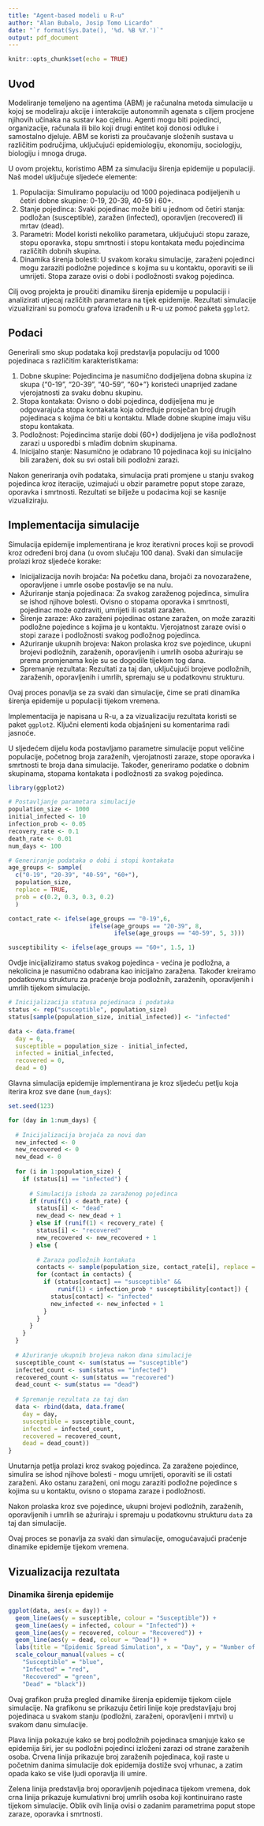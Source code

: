```yaml
---
title: "Agent-based modeli u R-u"
author: "Alan Bubalo, Josip Tomo Licardo"
date: "`r format(Sys.Date(), '%d. %B %Y.')`"
output: pdf_document
---
```


```r
knitr::opts_chunk$set(echo = TRUE)
```

## Uvod

Modeliranje temeljeno na agentima (ABM) je računalna metoda simulacije u kojoj se modeliraju akcije i interakcije autonomnih agenata s ciljem procjene njihovih učinaka na sustav kao cjelinu. Agenti mogu biti pojedinci, organizacije, računala ili bilo koji drugi entitet koji donosi odluke i samostalno djeluje. ABM se koristi za proučavanje složenih sustava u različitim područjima, uključujući epidemiologiju, ekonomiju, sociologiju, biologiju i mnoga druga.

U ovom projektu, koristimo ABM za simulaciju širenja epidemije u populaciji. Naš model uključuje sljedeće elemente:

1. Populacija: Simuliramo populaciju od 1000 pojedinaca podijeljenih u četiri dobne skupine: 0-19, 20-39, 40-59 i 60+.
2. Stanje pojedinca: Svaki pojedinac može biti u jednom od četiri stanja: podložan (susceptible), zaražen (infected), oporavljen (recovered) ili mrtav (dead).
3. Parametri: Model koristi nekoliko parametara, uključujući stopu zaraze, stopu oporavka, stopu smrtnosti i stopu kontakata među pojedincima različitih dobnih skupina.
4. Dinamika širenja bolesti: U svakom koraku simulacije, zaraženi pojedinci mogu zaraziti podložne pojedince s kojima su u kontaktu, oporaviti se ili umrijeti. Stopa zaraze ovisi o dobi i podložnosti svakog pojedinca.

Cilj ovog projekta je proučiti dinamiku širenja epidemije u populaciji i analizirati utjecaj različitih parametara na tijek epidemije. Rezultati simulacije vizualizirani su pomoću grafova izrađenih u R-u uz pomoć paketa `ggplot2`.

## Podaci

Generirali smo skup podataka koji predstavlja populaciju od 1000 pojedinaca s različitim karakteristikama:

1. Dobne skupine: Pojedincima je nasumično dodijeljena dobna skupina iz skupa {"0-19", "20-39", "40-59", "60+"} koristeći unaprijed zadane vjerojatnosti za svaku dobnu skupinu.
2. Stopa kontakata: Ovisno o dobi pojedinca, dodijeljena mu je odgovarajuća stopa kontakata koja određuje prosječan broj drugih pojedinaca s kojima će biti u kontaktu. Mlađe dobne skupine imaju višu stopu kontakata.
3. Podložnost: Pojedincima starije dobi (60+) dodijeljena je viša podložnost zarazi u usporedbi s mlađim dobnim skupinama.
4. Inicijalno stanje: Nasumično je odabrano 10 pojedinaca koji su inicijalno bili zaraženi, dok su svi ostali bili podložni zarazi.

Nakon generiranja ovih podataka, simulacija prati promjene u stanju svakog pojedinca kroz iteracije, uzimajući u obzir parametre poput stope zaraze, oporavka i smrtnosti. Rezultati se bilježe u podacima koji se kasnije vizualiziraju.

## Implementacija simulacije

Simulacija epidemije implementirana je kroz iterativni proces koji se provodi kroz određeni broj dana (u ovom slučaju 100 dana). Svaki dan simulacije prolazi kroz sljedeće korake:

* Inicijalizacija novih brojača: Na početku dana, brojači za novozaražene, oporavljene i umrle osobe postavlje se na nulu.
* Ažuriranje stanja pojedinaca: Za svakog zaraženog pojedinca, simulira se ishod njihove bolesti. Ovisno o stopama oporavka i smrtnosti, pojedinac može ozdraviti, umrijeti ili ostati zaražen.
* Širenje zaraze: Ako zaraženi pojedinac ostane zaražen, on može zaraziti podložne pojedince s kojima je u kontaktu. Vjerojatnost zaraze ovisi o stopi zaraze i podložnosti svakog podložnog pojedinca.
* Ažuriranje ukupnih brojeva: Nakon prolaska kroz sve pojedince, ukupni brojevi podložnih, zaraženih, oporavljenih i umrlih osoba ažuriraju se prema promjenama koje su se dogodile tijekom tog dana.
* Spremanje rezultata: Rezultati za taj dan, uključujući brojeve podložnih, zaraženih, oporavljenih i umrlih, spremaju se u podatkovnu strukturu.

Ovaj proces ponavlja se za svaki dan simulacije, čime se prati dinamika širenja epidemije u populaciji tijekom vremena.

Implementacija je napisana u R-u, a za vizualizaciju rezultata koristi se paket `ggplot2`. Ključni elementi koda objašnjeni su komentarima radi jasnoće.

\bigskip

U sljedećem dijelu koda postavljamo parametre simulacije poput veličine populacije, početnog broja zaraženih, vjerojatnosti zaraze, stope oporavka i smrtnosti te broja dana simulacije. Također, generiramo podatke o dobnim skupinama, stopama kontakata i podložnosti za svakog pojedinca.

```r
library(ggplot2)

# Postavljanje parametara simulacije 
population_size <- 1000
initial_infected <- 10
infection_prob <- 0.05
recovery_rate <- 0.1  
death_rate <- 0.01
num_days <- 100

# Generiranje podataka o dobi i stopi kontakata
age_groups <- sample(
  c("0-19", "20-39", "40-59", "60+"),
  population_size,
  replace = TRUE,
  prob = c(0.2, 0.3, 0.3, 0.2)
  )

contact_rate <- ifelse(age_groups == "0-19",6,
                       ifelse(age_groups == "20-39", 8,
                              ifelse(age_groups == "40-59", 5, 3)))

susceptibility <- ifelse(age_groups == "60+", 1.5, 1)
```

\bigskip

Ovdje inicijaliziramo status svakog pojedinca - većina je podložna, a nekolicina je nasumično odabrana kao inicijalno zaražena. Također kreiramo podatkovnu strukturu za praćenje broja podložnih, zaraženih, oporavljenih i umrlih tijekom simulacije.

```r
# Inicijalizacija statusa pojedinaca i podataka  
status <- rep("susceptible", population_size)
status[sample(population_size, initial_infected)] <- "infected"

data <- data.frame(
  day = 0,
  susceptible = population_size - initial_infected,
  infected = initial_infected,
  recovered = 0,
  dead = 0)
```

\bigskip

Glavna simulacija epidemije implementirana je kroz sljedeću petlju koja iterira kroz sve dane (`num_days`):

```r
set.seed(123)

for (day in 1:num_days) {
  
  # Inicijalizacija brojača za novi dan
  new_infected <- 0
  new_recovered <- 0
  new_dead <- 0
  
  for (i in 1:population_size) {
    if (status[i] == "infected") {
      
      # Simulacija ishoda za zaraženog pojedinca
      if (runif(1) < death_rate) {
        status[i] <- "dead"
        new_dead <- new_dead + 1
      } else if (runif(1) < recovery_rate) {
        status[i] <- "recovered"
        new_recovered <- new_recovered + 1
      } else {
        
        # Zaraza podložnih kontakata
        contacts <- sample(population_size, contact_rate[i], replace = TRUE)
        for (contact in contacts) {
          if (status[contact] == "susceptible" &&
              runif(1) < infection_prob * susceptibility[contact]) {
            status[contact] <- "infected"
            new_infected <- new_infected + 1
          }
        }
      }
    }
  }
  
  # Ažuriranje ukupnih brojeva nakon dana simulacije
  susceptible_count <- sum(status == "susceptible")
  infected_count <- sum(status == "infected")
  recovered_count <- sum(status == "recovered")
  dead_count <- sum(status == "dead")
  
  # Spremanje rezultata za taj dan
  data <- rbind(data, data.frame(
    day = day,
    susceptible = susceptible_count,
    infected = infected_count,
    recovered = recovered_count,
    dead = dead_count))
}
```

Unutarnja petlja prolazi kroz svakog pojedinca. Za zaražene pojedince, simulira se ishod njihove bolesti - mogu umrijeti, oporaviti se ili ostati zaraženi. Ako ostanu zaraženi, oni mogu zaraziti podložne pojedince s kojima su u kontaktu, ovisno o stopama zaraze i podložnosti.

Nakon prolaska kroz sve pojedince, ukupni brojevi podložnih, zaraženih, oporavljenih i umrlih se ažuriraju i spremaju u podatkovnu strukturu `data` za taj dan simulacije.

Ovaj proces se ponavlja za svaki dan simulacije, omogućavajući praćenje dinamike epidemije tijekom vremena.

\newpage

## Vizualizacija rezultata

\bigskip

### Dinamika širenja epidemije

```r
ggplot(data, aes(x = day)) +
  geom_line(aes(y = susceptible, colour = "Susceptible")) +
  geom_line(aes(y = infected, colour = "Infected")) +
  geom_line(aes(y = recovered, colour = "Recovered")) +
  geom_line(aes(y = dead, colour = "Dead")) +
  labs(title = "Epidemic Spread Simulation", x = "Day", y = "Number of Individuals") +
  scale_colour_manual(values = c(
    "Susceptible" = "blue",
    "Infected" = "red",
    "Recovered" = "green",
    "Dead" = "black"))
```

Ovaj grafikon pruža pregled dinamike širenja epidemije tijekom cijele simulacije. Na grafikonu se prikazuju četiri linije koje predstavljaju broj pojedinaca u svakom stanju (podložni, zaraženi, oporavljeni i mrtvi) u svakom danu simulacije.

Plava linija pokazuje kako se broj podložnih pojedinaca smanjuje kako se epidemija širi, jer su podložni pojedinci izloženi zarazi od strane zaraženih osoba. Crvena linija prikazuje broj zaraženih pojedinaca, koji raste u početnim danima simulacije dok epidemija dostiže svoj vrhunac, a zatim opada kako se više ljudi oporavlja ili umire.

Zelena linija predstavlja broj oporavljenih pojedinaca tijekom vremena, dok crna linija prikazuje kumulativni broj umrlih osoba koji kontinuirano raste tijekom simulacije. Oblik ovih linija ovisi o zadanim parametrima poput stope zaraze, oporavka i smrtnosti.


